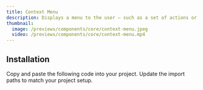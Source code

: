 ```yaml
---
title: Context Menu
description: Displays a menu to the user — such as a set of actions or functions — triggered by a button.
thumbnail:
  image: /previews/components/core/context-menu.jpeg
  video: /previews/components/core/context-menu.mp4
---
```


<ComponentPreview
  name="demos/components/core/context-menu"
  className="min-h-[350px] items-start"
/>

## Installation

<Steps>
  <Step>Copy and paste the following code into your project.</Step>
  <ComponentSource name="components/core/default/context-menu" />
  <Step>Update the import paths to match your project setup.</Step>
</Steps>

